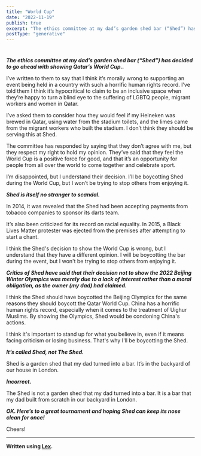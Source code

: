 ```yaml
---
title: "World Cup"
date: "2022-11-19"
publish: true
excerpt: "The ethics committee at my dad’s garden shed bar (“Shed”) has"
postType: "generative"
---
```

#

***The ethics committee at my dad’s garden shed bar (“Shed”) has decided to go ahead with showing Qatar’s World Cup..***

I’ve written to them to say that I think it’s morally wrong to supporting an event being held in a country with such a horrific human rights record. I’ve told them I think it’s hypocritical to claim to be an inclusive space when they’re happy to turn a blind eye to the suffering of LGBTQ people, migrant workers and women in Qatar.

I’ve asked them to consider how they would feel if my Heineken was brewed in Qatar, using water from the stadium toilets, and the limes came from the migrant workers who built the stadium. I don’t think they should be serving this at Shed.

The committee has responded by saying that they don’t agree with me, but they respect my right to hold my opinion. They’ve said that they feel the World Cup is a positive force for good, and that it’s an opportunity for people from all over the world to come together and celebrate sport.

I’m disappointed, but I understand their decision. I’ll be boycotting Shed during the World Cup, but I won’t be trying to stop others from enjoying it.

***Shed is itself no stranger to scandal.***

In 2014, it was revealed that the Shed had been accepting payments from tobacco companies to sponsor its darts team.

It’s also been criticized for its record on racial equality. In 2015, a Black Lives Matter protester was ejected from the premises after attempting to start a chant.

I think the Shed's decision to show the World Cup is wrong, but I understand that they have a different opinion. I will be boycotting the bar during the event, but I won't be trying to stop others from enjoying it.

***Critics of Shed have said that their decision not to show the 2022 Beijing Winter Olympics was merely due to a lack of interest rather than a moral obligation, as the owner (my dad) had claimed.***

I think the Shed should have boycotted the Beijing Olympics for the same reasons they should boycott the Qatar World Cup. China has a horrific human rights record, especially when it comes to the treatment of Uighur Muslims. By showing the Olympics, Shed would be condoning China's actions.

I think it's important to stand up for what you believe in, even if it means facing criticism or losing business. That's why I'll be boycotting the Shed.

***It’s called Shed, not The Shed.***

Shed is a garden shed that my dad turned into a bar. It’s in the backyard of our house in London.

***Incorrect.***

The Shed is not a garden shed that my dad turned into a bar. It is a bar that my dad built from scratch in our backyard in London.

***OK. Here’s to a great tournament and hoping Shed can keep its nose clean for once!***

Cheers!

---

**Written using [Lex](https://lex.page/).**
